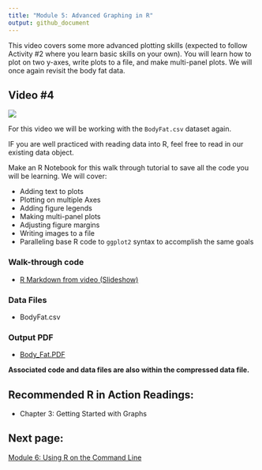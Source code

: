 ```yaml
---
title: "Module 5: Advanced Graphing in R"
output: github_document
---
```



This video covers some more advanced plotting skills (expected to follow Activity #2 where you learn basic skills on your own). You will learn how to plot on two y-axes, write plots to a file, and make multi-panel plots. We will once again revisit the body fat data. 

## Video #4

[![](../../images/mq5.jpeg)](https://youtu.be/0DvFDWHnzQ8)

For this video we will be working with the `BodyFat.csv` dataset again. 

IF you are well practiced with reading data into R, feel free to read in our existing data object. 

Make an R Notebook for this walk through tutorial to save all the code you will be learning. We will cover:

* Adding text to plots
* Plotting on multiple Axes
* Adding figure legends
* Making multi-panel plots
* Adjusting figure margins
* Writing images to a file
* Paralleling base R code to `ggplot2` syntax to accomplish the same goals


### Walk-through code

* [R Markdown from video (Slideshow)](http://htmlpreview.github.io/?https://github.com/StevisonLab/R_Mini_Course/blob/main/modules/Module_5/5.03.Advanced_Graphing_in_R.html)

### Data Files

* BodyFat.csv


### Output PDF

* [Body_Fat.PDF](https://github.com/StevisonLab/R_Mini_Course/blob/main/data/Body_Fat.pdf)

**Associated code and data files are also within the compressed data file.**

## Recommended R in Action Readings:
* Chapter 3: Getting Started with Graphs

## Next page:
[Module 6: Using R on the Command Line](https://github.com/StevisonLab/R_Mini_Course/blob/main/modules/Module_6/module6.md)